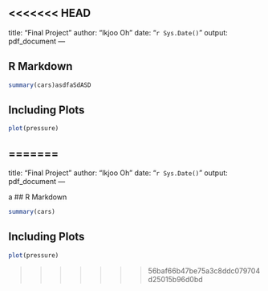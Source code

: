 <<<<<<< HEAD
---
title: "Final Project"
author: "Ikjoo Oh"
date: "`r Sys.Date()`"
output: pdf_document
---


## R Markdown

```r
summary(cars)asdfaSdASD
```

## Including Plots


```r
plot(pressure)
```

=======
---
title: "Final Project"
author: "Ikjoo Oh"
date: "`r Sys.Date()`"
output: pdf_document
---

a
## R Markdown

```r
summary(cars)
```

## Including Plots


```r
plot(pressure)
```

>>>>>>> 56baf66b47be75a3c8ddc079704d25015b96d0bd
